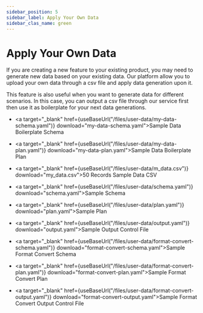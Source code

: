 ```yaml
---
sidebar_position: 5
sidebar_label: Apply Your Own Data
sidebar_clas_name: green
---
```


# Apply Your Own Data

If you are creating a new feature to your existing product, you may need to generate new data based on your existing data. Our platform allow you to upload your own data through a csv file and apply data generation upon it.

This feature is also useful when you want to generate data for different scenarios. In this case, you can output a csv file through our service first then use it as boilerplate for your next data generations.


- <a target="_blank" href={useBaseUrl("/files/user-data/my-data-schema.yaml")} download="my-data-schema.yaml">Sample Data Boilerplate Schema</a>
- <a target="_blank" href={useBaseUrl("/files/user-data/my-data-plan.yaml")} download="my-data-plan.yaml">Sample Data Boilerplate Plan</a>
- <a target="_blank" href={useBaseUrl("/files/user-data/m_data.csv")} download="my_data.csv">50 Records Sample Data CSV</a>

- <a target="_blank" href={useBaseUrl("/files/user-data/schema.yaml")} download="schema.yaml">Sample Schema</a>
- <a target="_blank" href={useBaseUrl("/files/user-data/plan.yaml")} download="plan.yaml">Sample Plan</a>
- <a target="_blank" href={useBaseUrl("/files/user-data/output.yaml")} download="output.yaml">Sample Output Control File</a>

- <a target="_blank" href={useBaseUrl("/files/user-data/format-convert-schema.yaml")} download="format-convert-schema.yaml">Sample Format Convert Schema</a>
- <a target="_blank" href={useBaseUrl("/files/user-data/format-convert-plan.yaml")} download="format-convert-plan.yaml">Sample Format Convert Plan</a>
- <a target="_blank" href={useBaseUrl("/files/user-data/format-convert-output.yaml")} download="format-convert-output.yaml">Sample Format Convert Output Control File</a>


